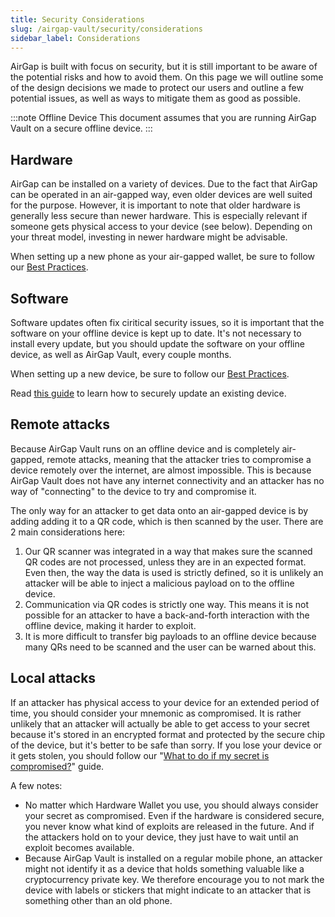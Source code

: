 ```yaml
---
title: Security Considerations
slug: /airgap-vault/security/considerations
sidebar_label: Considerations
---
```


AirGap is built with focus on security, but it is still important to be aware of the potential risks and how to avoid them. On this page we will outline some of the design decisions we made to protect our users and outline a few potential issues, as well as ways to mitigate them as good as possible.

:::note Offline Device
This document assumes that you are running AirGap Vault on a secure offline device.
:::

## Hardware

AirGap can be installed on a variety of devices. Due to the fact that AirGap can be operated in an air-gapped way, even older devices are well suited for the purpose. However, it is important to note that older hardware is generally less secure than newer hardware. This is especially relevant if someone gets physical access to your device (see below). Depending on your threat model, investing in newer hardware might be advisable.

When setting up a new phone as your air-gapped wallet, be sure to follow our [Best Practices](/airgap-vault/setup/introduction).

## Software

Software updates often fix ciritical security issues, so it is important that the software on your offline device is kept up to date. It's not necessary to install every update, but you should update the software on your offline device, as well as AirGap Vault, every couple months.

When setting up a new device, be sure to follow our [Best Practices](/airgap-vault/setup/introduction).

Read [this guide](/guides/airgap-vault-offline-update-android) to learn how to securely update an existing device.

## Remote attacks

Because AirGap Vault runs on an offline device and is completely air-gapped, remote attacks, meaning that the attacker tries to compromise a device remotely over the internet, are almost impossible. This is because AirGap Vault does not have any internet connectivity and an attacker has no way of "connecting" to the device to try and compromise it.

The only way for an attacker to get data onto an air-gapped device is by adding adding it to a QR code, which is then scanned by the user. There are 2 main considerations here:

1. Our QR scanner was integrated in a way that makes sure the scanned QR codes are not processed, unless they are in an expected format. Even then, the way the data is used is strictly defined, so it is unlikely an attacker will be able to inject a malicious payload on to the offline device.
2. Communication via QR codes is strictly one way. This means it is not possible for an attacker to have a back-and-forth interaction with the offline device, making it harder to exploit.
3. It is more difficult to transfer big payloads to an offline device because many QRs need to be scanned and the user can be warned about this.

## Local attacks

If an attacker has physical access to your device for an extended period of time, you should consider your mnemonic as compromised. It is rather unlikely that an attacker will actually be able to get access to your secret because it's stored in an encrypted format and protected by the secure chip of the device, but it's better to be safe than sorry. If you lose your device or it gets stolen, you should follow our "[What to do if my secret is compromised?](/guides/secret-compromised)" guide.

A few notes:

- No matter which Hardware Wallet you use, you should always consider your secret as compromised. Even if the hardware is considered secure, you never know what kind of exploits are released in the future. And if the attackers hold on to your device, they just have to wait until an exploit becomes available.
- Because AirGap Vault is installed on a regular mobile phone, an attacker might not identify it as a device that holds something valuable like a cryptocurrency private key. We therefore encourage you to not mark the device with labels or stickers that might indicate to an attacker that is something other than an old phone.
